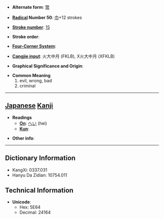 * '''Alternate form''': [[幣]]

* '''[[Wiktionary:Chinese radical index| Radical]] Number 50''': [[Wiktionary:Chinese radical index 巾|巾]]+12 strokes

* '''[[Wiktionary:Chinese total strokes index|Stroke number]]''': [[Wiktionary:Chinese total strokes index 15|15]]

* '''Stroke order''': 

* '''[[Wiktionary:Chinese four corner index|Four-Corner System]]''': 

* '''[[Wiktionary:Chinese Cangjie index|Cangjie input]]''': 火大中月 (FKLB), X火大中月 (XFKLB)

* '''Graphical Significance and Origin''': 

* '''Common Meaning'''
*#evil, wrong, bad
*# criminal


----

== [[Japanese]] [[Kanji]] ==

* '''Readings'''
** '''[[On]]''': [[へい]] (hei)
** '''[[Kun]]''': 

* '''Other info''':  

----

== Dictionary Information ==

* KangXi: 0337.031
* Hanyu Da Zidian: 10754.011

== Technical Information ==

* '''Unicode''':
** Hex: 5E64
** Decimal: 24164